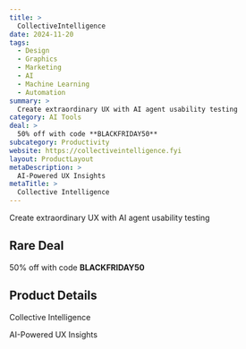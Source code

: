 ```yaml
---
title: >
  CollectiveIntelligence
date: 2024-11-20
tags:
  - Design
  - Graphics
  - Marketing
  - AI
  - Machine Learning
  - Automation
summary: >
  Create extraordinary UX with AI agent usability testing
category: AI Tools
deal: >
  50% off with code **BLACKFRIDAY50**
subcategory: Productivity
website: https://collectiveintelligence.fyi
layout: ProductLayout
metaDescription: >
  AI-Powered UX Insights
metaTitle: >
  Collective Intelligence
---
```

Create extraordinary UX with AI agent usability testing

## Rare Deal

50% off with code **BLACKFRIDAY50**

## Product Details
Collective Intelligence

AI-Powered UX Insights
